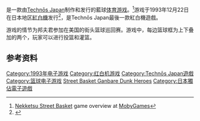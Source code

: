 {{NoteTA
| G1=Games
}}
{{Infobox VG
| title       = 热血篮球
| japanese    = 熱血！すとりーとバスケット ～がんばれDunk Heroes～
| image       =
| caption     =
| platform    = [[紅白機|紅白機]]
| developer   = [[Technōs_Japan|Technōs Japan]]
| publisher   = Technōs Japan
| director    = 
| producer    = 
| designer    = 
| writer      = 
| programmer  = 豐島祥一、佐藤誠、竹内たかひろ
| composer    = 澤和雄、浦部拓
| artist      = 坪谷衛、渡邊晴行
| series      = [[熱血系列|熱血系列]]
| released    = {{Vgrelease|JP|1993年12月22日}}
| genre       = [[體育遊戲|體育]]
| modes       = [[单人电子游戏|单人]]、[[多人电子游戏|多人]]
}}

{{vgname|热血篮球|ja=熱血！すとりーとバスケット ～がんばれDunk Heroes～|直譯為“'''熱血！街頭籃球～加油Dunk Heroes～'''”}}是一款由[[Technōs_Japan|Technōs Japan]]制作和发行的藍球[[体育游戏|体育游戏]]。<ref name="mobygames">[http://www.mobygames.com/game/nes/nekketsu-street-basket-ganbare-dunk-heroes Nekketsu Street Basket] {{Wayback|url=http://www.mobygames.com/game/nes/nekketsu-street-basket-ganbare-dunk-heroes |date=20200618160316 }} game overview at [[MobyGames|MobyGames]]</ref>游戏于1993年12月22日在日本地区[[紅白機|紅白機]]发行<ref name="gamefaqs">{{cite web| url = http://www.gamefaqs.com/nes/570736-nekketsu-street-basket-ganbare-dunk-heroes/data| title = Release information| publisher = [[GameFAQs|GameFAQs]]| date = | accessdate = 2016-01-13| archive-date = 2015-10-11| archive-url = https://web.archive.org/web/20151011200428/http://www.gamefaqs.com/nes/570736-nekketsu-street-basket-ganbare-dunk-heroes/data| dead-url = no}}</ref>，是Technōs Japan最後一款紅白機遊戲。

游戏的情节为邦夫君参加在美国的街头篮球巡回赛。游戏中，每边篮球框为上下叠加的两个，玩家可以进行投篮和灌篮。

== 参考资料 ==
{{Reflist}}

{{热血系列}}

{{DEFAULTSORT:Nekketsu Street Basket Ganbare Dunk Heroes}}
[[Category:1993年电子游戏|Category:1993年电子游戏]]
[[Category:红白机游戏|Category:红白机游戏]]
[[Category:Technōs_Japan遊戲|Category:Technōs Japan遊戲]]
[[Category:篮球电子游戏|Category:篮球电子游戏]]
[[Category:熱血系列|Street Basket Ganbare Dunk Heroes]]
[[Category:日本獨佔電子遊戲|Category:日本獨佔電子遊戲]]

{{sports-videogame-stub}}